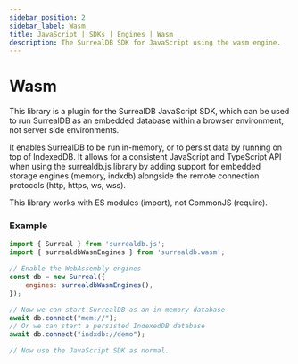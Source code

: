 ```yaml
---
sidebar_position: 2
sidebar_label: Wasm
title: JavaScript | SDKs | Engines | Wasm
description: The SurrealDB SDK for JavaScript using the wasm engine.
---
```


# Wasm

This library is a plugin for the SurrealDB JavaScript SDK, which can be used to run SurrealDB as an embedded database within a browser environment, not server side environments.

It enables SurrealDB to be run in-memory, or to persist data by running on top of IndexedDB. It allows for a consistent JavaScript and TypeScript API when using the surrealdb.js library by adding support for embedded storage engines (memory, indxdb) alongside the remote connection protocols (http, https, ws, wss).

This library works with ES modules (import), not CommonJS (require).

### Example

```js
import { Surreal } from 'surrealdb.js';
import { surrealdbWasmEngines } from 'surrealdb.wasm';

// Enable the WebAssembly engines
const db = new Surreal({
    engines: surrealdbWasmEngines(),
});

// Now we can start SurrealDB as an in-memory database
await db.connect("mem://");
// Or we can start a persisted IndexedDB database
await db.connect("indxdb://demo");

// Now use the JavaScript SDK as normal.
```
